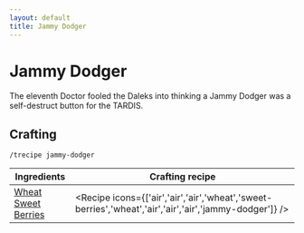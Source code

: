 ```yaml
---
layout: default
title: Jammy Dodger
---
```



Jammy Dodger
===================

The eleventh Doctor fooled the Daleks into thinking a Jammy Dodger was a self-destruct button for the TARDIS.

## Crafting

`/trecipe jammy-dodger`

| Ingredients | Crafting recipe |
| ----------- | --------------- |
| [Wheat](https://minecraft.wiki/w/Wheat)<br/>[Sweet Berries](https://minecraft.wiki/w/Sweet_Berries) | <Recipe icons={['air','air','air','wheat','sweet-berries','wheat','air','air','air','jammy-dodger']} /> |
